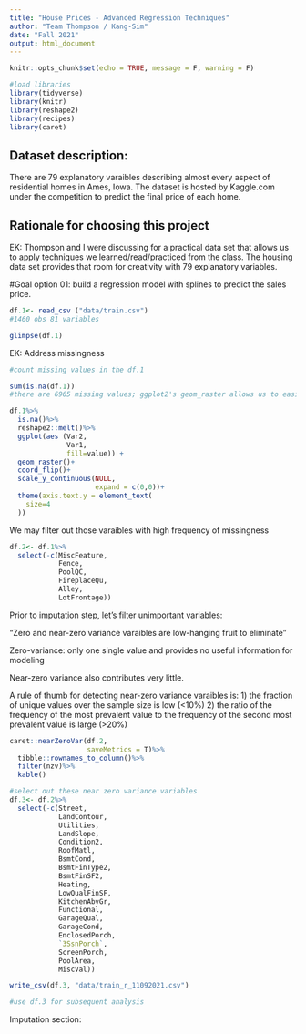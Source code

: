 ```yaml
---
title: "House Prices - Advanced Regression Techniques"
author: "Team Thompson / Kang-Sim"
date: "Fall 2021"
output: html_document
---
```


```r
knitr::opts_chunk$set(echo = TRUE, message = F, warning = F)

#load libraries
library(tidyverse)
library(knitr)
library(reshape2)
library(recipes)
library(caret)
```

## Dataset description:
There are 79 explanatory varaibles describing almost every aspect of residential homes in Ames, Iowa. The dataset is hosted by Kaggle.com under the competition to predict the final price of each home. 

## Rationale for choosing this project

EK: Thompson and I were discussing for a practical data set that allows us to apply techniques we learned/read/practiced from the class. The housing data set provides that room for creativity with 79 explanatory variables. 

#Goal option 01: build a regression model with splines to predict the sales price. 

```r

df.1<- read_csv ("data/train.csv")
#1460 obs 81 variables

glimpse(df.1)
```


EK: Address missingness

```r
#count missing values in the df.1

sum(is.na(df.1))
#there are 6965 missing values; ggplot2's geom_raster allows us to easily see where the majority of missing values occur

df.1%>%
  is.na()%>%
  reshape2::melt()%>%
  ggplot(aes (Var2, 
              Var1, 
              fill=value)) +
  geom_raster()+
  coord_flip()+
  scale_y_continuous(NULL, 
                     expand = c(0,0))+
  theme(axis.text.y = element_text(
    size=4
  ))
```
We may filter out those varaibles with high frequency of missingness
```r
df.2<- df.1%>%
  select(-c(MiscFeature,
            Fence,
            PoolQC,
            FireplaceQu,
            Alley,
            LotFrontage))
```
Prior to imputation step, let's filter unimportant variables:

"Zero and near-zero variance varaibles are low-hanging fruit to eliminate"

Zero-variance: only one single value and provides no useful information for modeling

Near-zero variance also contributes very little. 

A rule of thumb for detecting near-zero variance varaibles is: 
1) the fraction of unique values over the sample size is low (<10%)
2) the ratio of the frequency of the most prevalent value to the frequency of the second most prevalent value is large (>20%)

```r
caret::nearZeroVar(df.2,
                   saveMetrics = T)%>%
  tibble::rownames_to_column()%>%
  filter(nzv)%>%
  kable()

#select out these near zero variance variables
df.3<- df.2%>%
  select(-c(Street,
            LandContour,
            Utilities,
            LandSlope,
            Condition2, 
            RoofMatl,
            BsmtCond,
            BsmtFinType2,
            BsmtFinSF2,
            Heating,
            LowQualFinSF,
            KitchenAbvGr,
            Functional,
            GarageQual,
            GarageCond,
            EnclosedPorch,
            `3SsnPorch`,
            ScreenPorch,
            PoolArea,
            MiscVal))

write_csv(df.3, "data/train_r_11092021.csv")

#use df.3 for subsequent analysis
```




Imputation section:
```r


```


